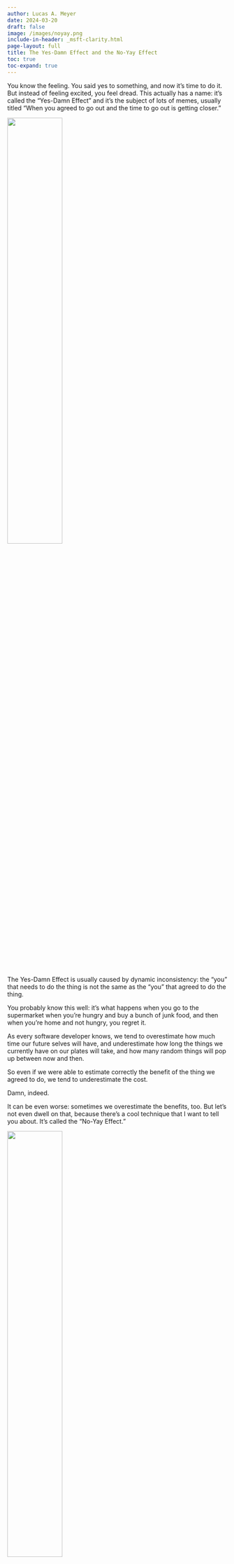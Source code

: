 ```yaml
---
author: Lucas A. Meyer
date: 2024-03-20
draft: false
image: /images/noyay.png
include-in-header: _msft-clarity.html
page-layout: full
title: The Yes-Damn Effect and the No-Yay Effect
toc: true
toc-expand: true
---
```

<article data-clarity-region="article">

You know the feeling. You said yes to something, and now it's time to do it. But instead of feeling excited, you feel dread. This actually has a name: it's called the "Yes-Damn Effect" and it's the subject of lots of memes, usually titled "When you agreed to go out and the time to go out is getting closer." 

![](/images/yesdamn.jpg){width=50%}

The Yes-Damn Effect is usually caused by dynamic inconsistency: the "you" that needs to do the thing is not the same as the "you" that agreed to do the thing. 

You probably know this well: it’s what happens when you go to the supermarket when you’re hungry and buy a bunch of junk food, and then when you’re home and not hungry, you regret it.

As every software developer knows, we tend to overestimate how much time our future selves will have, and underestimate how long the things we currently have on our plates will take, and how many random things will pop up between now and then. 

So even if we were able to estimate correctly the benefit of the thing we agreed to do, we tend to underestimate the cost. 

Damn, indeed.

It can be even worse: sometimes we overestimate the benefits, too. But let’s not even dwell on that, because there’s a cool technique that I want to tell you about. It’s called the "No-Yay Effect."

![](/images/agree-to-go-out.jpg){width=50%}

As you become more experienced, you learn that you need to say "no" sometimes. You can’t do everything, and you can’t do everything well. But saying "no" is hard. You immediately see the disappointment of the person you’re saying "no" to, but you may not see the benefit to you.

So here’s a cool trick.

When you say "no" to something, put an empty reminder on your calendar for the time when you would have done the thing. A very simple way is to put a 30-minute meeting with yourself on the day that the request was due. I usually mark that time as "free", so it doesn’t actually block my calendar, but I make sure to turn on the reminder.

This will start to give you some positive reinforcement for saying "no" as you’ll start to see the benefit of the time you’ve saved. It’s not uncommon that one such reminder will pop up in my calendar when I’m really busy and then I think "Yay, I’m glad I said no to that thing." 

Yay, indeed.

Over time, this positive reinforcement may make it easier for you to say "no" to things. And you may be happier for it.

</article>